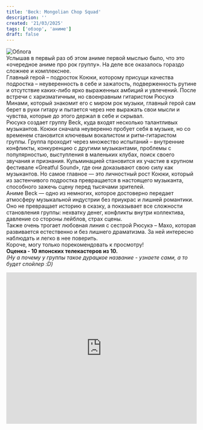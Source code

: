 ```yaml
---
title: 'Beck: Mongolian Chop Squad'
description: ''
created: '21/03/2025'
tags: ['обзор', 'аниме']
draft: false
---
```


![Облога](/images/posts/beck/beck.jpg)
<br />
Услышав в первый раз об этом аниме первой мыслью было, что это «очередное аниме про рок группу». На деле все оказалось гораздо сложнее и комплекснее. 
<br />
Главный герой – подросток Коюки, которому присущи качества подростка – неуверенность в себе и зажатость, подверженность рутине и отсутствие каких-либо ярко выраженных амбиций и увлечений. 
После встречи с харизматичным, но своенравным гитаристом Рюсукэ Минами, который знакомит его с миром рок музыки, главный герой сам берет в руки гитару и пытается через нее выражать свои мысли и чувства, которые до этого держал в себе и скрывал. 
<br />
Рюсукэ создает группу Beck, куда входят несколько талантливых музыкантов. Коюки сначала неуверенно пробует себя в музыке, но со временем становится ключевым вокалистом и ритм-гитаристом группы.
Группа проходит через множество испытаний – внутренние конфликты, конкуренцию с другими музыкантами, проблемы с популярностью, выступления в маленьких клубах, поиск своего звучания и признания. Кульминацией становится их участие в крупном фестивале «Greatful Sound», где они доказывают свою силу как музыкантов. Но самое главное — это личностный рост Коюки, который из застенчивого подростка превращается в настоящего музыканта, способного зажечь сцену перед тысячами зрителей.
<br />
Аниме Beck — одно из немногих, которое достоверно передает атмосферу музыкальной индустрии без приукрас и лишней романтики. Оно не превращает историю в сказку, а показывает все сложности становления группы: нехватку денег, конфликты внутри коллектива, давление со стороны лейблов, страх сцены.
<br />
Также очень трогает любовная линия с сестрой Рюсукэ – Махо, которая развивается естественно и без лишнего драматизма. За ней интересно наблюдать и легко в нее поверить.
<br />
Короче, могу только порекомендовать к просмотру! <br /> **Оценка - 10 японских телекастеров из 10.**
<br />
*(Ну а почему у группы такое дурацкое название - узнаете сами, а то будет спойлер :D)*
<br />
<iframe width="100%" height="400" src="https://www.youtube.com/embed/3m1nNtWOUWQ?si=9uya71gqgAx2buyW" title="YouTube video player" frameBorder="0" allow="accelerometer; autoplay; clipboard-write; encrypted-media; gyroscope; picture-in-picture; web-share" referrerPolicy="strict-origin-when-cross-origin" allowFullScreen></iframe>